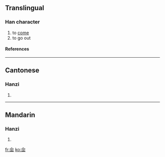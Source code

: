 ==Translingual==
===Han character===
{{Han char|rn=11|rad=入|as=05|sn=7|four=|canj=人山山 (OUU)}}
# to [[come]]
# to go out
====References====
{{Han ref|kx=0126.120|hdz=10129.040|uh=34B4|ud=13492}}

----
==Cantonese==
===Hanzi===
{{yue-hanzi|jyut=|y=gwaat1}}
# {{defn|Cantonese}}

----
==Mandarin==
===Hanzi===
{{cmn-hanzi|pin=[[gǔ]] ([[gu3]])|wg=ku<sup>3</sup>}}
# {{defn|Mandarin}}

[[fr:㒴]]
[[ko:㒴]]